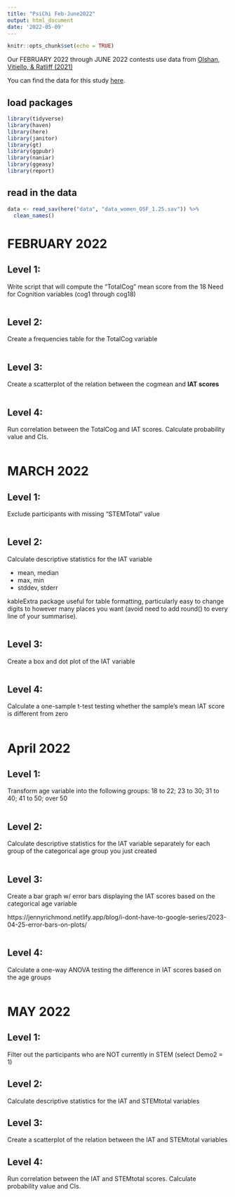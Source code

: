 ```yaml
---
title: "PsiChi Feb-June2022"
output: html_document
date: '2022-05-09'
---
```


```r
knitr::opts_chunk$set(echo = TRUE)
```

Our FEBRUARY 2022 through JUNE 2022 contests use data from [Olshan, Vitiello, & Ratliff (2021)](https://cdn.ymaws.com/www.psichi.org/resource/resmgr/journal_2021/26_3_Olshan.pdf)

You can find the data for this study [here](https://osf.io/2qu67/?view_only=dcb2a654248447e6bc2530c0f708093f).

## load packages

```r
library(tidyverse)
library(haven)
library(here)
library(janitor)
library(gt)
library(ggpubr)
library(naniar)
library(ggeasy)
library(report)
```


## read in the data

```r

data <- read_sav(here("data", "data_women_OSF_1.25.sav")) %>%
  clean_names()

```




#  FEBRUARY 2022

## Level 1: 
 Write script that will compute the “TotalCog” mean score from the 18 Need for Cognition variables (cog1 through cog18)
 
```r


```
 


## Level 2: 
 Create a frequencies table for the TotalCog variable
 
```r

```
 

## Level 3: 
 Create a scatterplot of the relation between the cogmean and **IAT scores**
 
```r


```
 

## Level 4: 
 Run correlation between the TotalCog and IAT scores. Calculate probability value and CIs.
 
```r

```



#  MARCH 2022


## Level 1: 
 Exclude participants with missing “STEMTotal” value
 
```r


```
 



## Level 2: 
 Calculate descriptive statistics for the IAT variable
 
 - mean, median
 - max, min
  - stddev, stderr
 
 
kableExtra package useful for table formatting, particularly easy to change digits to however many places you want (avoid need to add round() to every line of your summarise). 
 
 
```r




```
 


## Level 3:
 Create a box and dot plot of the IAT variable
 
 
```r


  
```


## Level 4: 
 Calculate a one-sample t-test testing whether the sample's mean IAT score is different from zero
 
```r



```


#  April 2022


## Level 1: 
 Transform age variable into the following groups: 18 to 22; 23 to 30; 31 to 40; 41 to 50; over 50
 
```r



```
 

## Level 2: 
 Calculate descriptive statistics for the IAT variable separately for each group of the categorical age group you just created
 
```r

```
 
 
## Level 3: 
 Create a bar graph w/ error bars displaying the IAT scores based on the categorical age variable
 
 https://jennyrichmond.netlify.app/blog/i-dont-have-to-google-series/2023-04-25-error-bars-on-plots/
 
```r

 

```
 

 
## Level 4: 

Calculate a one-way ANOVA testing the difference in IAT scores based on the age groups

```r


```


#  MAY 2022

## Level 1: 
 Filter out the participants who are NOT currently in STEM (select Demo2 = 1)
 


## Level 2: 
 Calculate descriptive statistics for the IAT and STEMtotal variables

## Level 3: 
 Create a scatterplot of the relation between the IAT and STEMtotal variables

## Level 4: 
 Run correlation between the IAT and STEMtotal scores. Calculate probability value and CIs.

